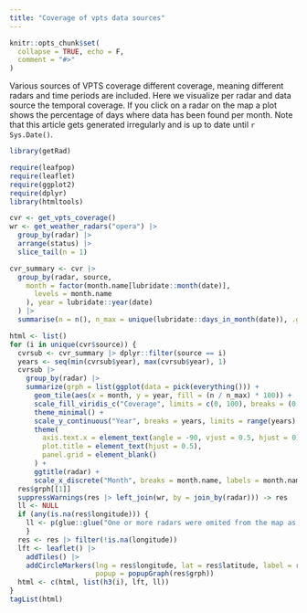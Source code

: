 ```yaml
---
title: "Coverage of vpts data sources"
---
```


```r
knitr::opts_chunk$set(
  collapse = TRUE, echo = F,
  comment = "#>"
)
```

Various sources of VPTS coverage different coverage, meaning different radars and time periods are included. Here we visualize per radar and data source the temporal coverage. If you click on a radar on the map a plot shows the percentage of days where data has been found per month. Note that this article gets generated irregularly and is up to date until `r  Sys.Date()`.

```r
library(getRad)

require(leafpop)
require(leaflet)
require(ggplot2)
require(dplyr)
library(htmltools)
```
```r

cvr <- get_vpts_coverage()
wr <- get_weather_radars("opera") |>
  group_by(radar) |>
  arrange(status) |>
  slice_tail(n = 1)
```



```r
cvr_summary <- cvr |>
  group_by(radar, source,
    month = factor(month.name[lubridate::month(date)],
      levels = month.name
    ), year = lubridate::year(date)
  ) |>
  summarise(n = n(), n_max = unique(lubridate::days_in_month(date)), .groups = "drop")
```

```r
html <- list()
for (i in unique(cvr$source)) {
  cvrsub <- cvr_summary |> dplyr::filter(source == i)
  years <- seq(min(cvrsub$year), max(cvrsub$year), 1)
  cvrsub |>
    group_by(radar) |>
    summarize(grph = list(ggplot(data = pick(everything())) +
      geom_tile(aes(x = month, y = year, fill = (n / n_max) * 100)) +
      scale_fill_viridis_c("Coverage", limits = c(0, 100), breaks = (0:5) * 20, labels = paste0((0:5) * 20, " [%]")) +
      theme_minimal() +
      scale_y_continuous("Year", breaks = years, limits = range(years) + c(-.51, .51)) +
      theme(
        axis.text.x = element_text(angle = -90, vjust = 0.5, hjust = 0),
        plot.title = element_text(hjust = 0.5),
        panel.grid = element_blank()
      ) +
      ggtitle(radar) +
      scale_x_discrete("Month", breaks = month.name, labels = month.name, limits = month.name))) -> res
  res$grph[[1]]
  suppressWarnings(res |> left_join(wr, by = join_by(radar))) -> res
  ll <- NULL
  if (any(is.na(res$longitude))) {
    ll <- p(glue::glue("One or more radars were omited from the map as no location is found in the opera archive ({glue::glue_collapse(paste0('`',res$radar[is.na(res$longitude)],'`'), ', ', last = ' and ' )})."))
    }
  res <- res |> filter(!is.na(longitude))
  lft <- leaflet() |>
    addTiles() |>
    addCircleMarkers(lng = res$longitude, lat = res$latitude, label = res$radar, 
                     popup = popupGraph(res$grph))
  html <- c(html, list(h3(i), lft, ll))
}
tagList(html)
```
